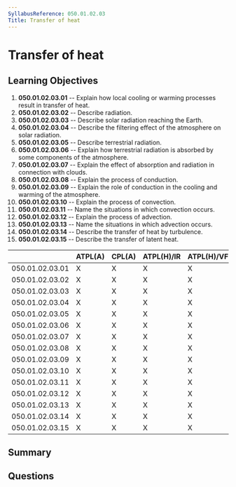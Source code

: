```yaml
---
SyllabusReference: 050.01.02.03
Title: Transfer of heat
---
```


# Transfer of heat

## Learning Objectives

1. **050.01.02.03.01** -- Explain how local cooling or warming processes result
   in transfer of heat.
2. **050.01.02.03.02** -- Describe radiation.
3. **050.01.02.03.03** -- Describe solar radiation reaching the Earth.
4. **050.01.02.03.04** -- Describe the filtering effect of the atmosphere on
   solar radiation.
5. **050.01.02.03.05** -- Describe terrestrial radiation.
6. **050.01.02.03.06** -- Explain how terrestrial radiation is absorbed by some
   components of the atmosphere.
7. **050.01.02.03.07** -- Explain the effect of absorption and radiation in
   connection with clouds.
8. **050.01.02.03.08** -- Explain the process of conduction.
9. **050.01.02.03.09** -- Explain the role of conduction in the cooling and
   warming of the atmosphere.
10. **050.01.02.03.10** -- Explain the process of convection.
11. **050.01.02.03.11** -- Name the situations in which convection occurs.
12. **050.01.02.03.12** -- Explain the process of advection.
13. **050.01.02.03.13** -- Name the situations in which advection occurs.
14. **050.01.02.03.14** -- Describe the transfer of heat by turbulence.
15. **050.01.02.03.15** -- Describe the transfer of latent heat.

|                 | ATPL(A) | CPL(A) | ATPL(H)/IR | ATPL(H)/VFR | CPL(H) | IR  | CBIR(A) |
| --------------- | ------- | ------ | ---------- | ----------- | ------ | --- | ------- |
| 050.01.02.03.01 | X       | X      | X          | X           | X      | X   | X       |
| 050.01.02.03.02 | X       | X      | X          | X           | X      | X   | X       |
| 050.01.02.03.03 | X       | X      | X          | X           | X      | X   | X       |
| 050.01.02.03.04 | X       | X      | X          | X           | X      | X   | X       |
| 050.01.02.03.05 | X       | X      | X          | X           | X      | X   | X       |
| 050.01.02.03.06 | X       | X      | X          | X           | X      | X   | X       |
| 050.01.02.03.07 | X       | X      | X          | X           | X      | X   | X       |
| 050.01.02.03.08 | X       | X      | X          | X           | X      | X   | X       |
| 050.01.02.03.09 | X       | X      | X          | X           | X      | X   | X       |
| 050.01.02.03.10 | X       | X      | X          | X           | X      | X   | X       |
| 050.01.02.03.11 | X       | X      | X          | X           | X      | X   | X       |
| 050.01.02.03.12 | X       | X      | X          | X           | X      | X   | X       |
| 050.01.02.03.13 | X       | X      | X          | X           | X      | X   | X       |
| 050.01.02.03.14 | X       | X      | X          | X           | X      | X   | X       |
| 050.01.02.03.15 | X       | X      | X          | X           | X      | X   | X       |

## Summary

## Questions
